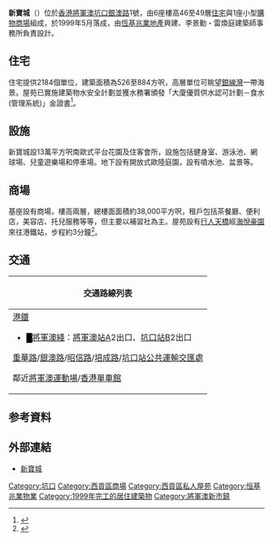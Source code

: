 {{不是|新都城|新港城|西寶城}}
{{Infobox_housinghk 
| name = La Cite Noble <br>新寶城 
| logo=
| photo = La Cite Noble 201405.jpg
| phototitle = 
| address= [[將軍澳|將軍澳]][[坑口_(香港)|坑口]][[銀澳路|銀澳路]]1號
| lot= 將軍澳市地段第40號
| developer= [[恆基兆業地產|恆基兆業地產]]
| manager= 偉邦物業管理 ([[恆基兆業地產|恆基兆業地產]] 其下）
| use = 商場及住宅
| blocknumber = 6座（1-6）
| floor_area = 
| floornumber = 商場:2層；住宅：46-49層
| yearofcompletion = 1999年5月
| former = 填海地
| facilities = 店舖、食肆、住宅、補習社
| website = [http://www.lacitenoble.com.hk/ 新寶城]
}}

'''新寶城'''（{{lang-en|La Cite Noble}}）位於[[香港|香港]][[將軍澳|將軍澳]][[坑口_(香港)|坑口]][[銀澳路|銀澳路]]1號，由6座樓高46至49層[[住宅|住宅]]與1座小型[[購物商場|購物商場]]組成，於1999年5月落成，由[[恆基兆業地產|恆基兆業地產]]興建、李景勳・雷煥庭建築師事務所負責設計。

==住宅==
住宅提供2184個單位，建築面積為526至884方呎，高層單位可眺望[[銀線灣|銀線灣]]一帶海景。屋苑已實施建築物水安全計劃並獲水務署頒發「大廈優質供水認可計劃－食水(管理系統)」金證書<ref>{{Cite web|title=水務署 - 大廈優質供水認可計劃－食水(管理系統)|url=https://www.wsd.gov.hk/tc/water-safety/fresh-water-management-system-/index.html|access-date=2022-05-03|work=www.wsd.gov.hk|archive-date=2022-06-21|archive-url=https://web.archive.org/web/20220621055500/https://www.wsd.gov.hk/tc/water-safety/fresh-water-management-system-/index.html}}</ref>。

==設施==
新寶城設13萬平方呎南歐式平台花園及住客會所，設施包括健身室、游泳池、網球場、兒童遊樂場和停車場。地下設有開放式歐陸庭園，設有噴水池、盆景等。

== 商場 ==
基座設有商場，樓高兩層，總樓面面積約38,000平方呎，租戶包括茶餐廳、便利店，美容店、托兒服務等等，但主要以補習社為主。屋苑設有[[行人天橋|行人天橋]]經[[海悅豪園|海悅豪園]]來往港鐵站，步程約3分鐘<ref>{{cite news|title=將軍澳坑口搜尋三房戶 南豐廣場最平　新寶城夠靜　東港城實用|url=https://hk.appledaily.com/financeestate/art/20091206/13494169|accessdate=2018-09-12|work=蘋果日報|date=2009-12-06|archive-date=2019-08-10|archive-url=https://web.archive.org/web/20190810093652/https://hk.appledaily.com/financeestate/art/20091206/13494169|dead-url=no}}</ref>。

== 交通 ==
{| class="mw-collapsible mw-collapsed wikitable" style="background:white; margin: 0 auto; width: auto;" 
! 交通路線列表
|-
|
;[[港鐵|港鐵]]
*<font color="{{將軍澳綫色彩}}">█</font>[[將軍澳綫|將軍澳綫]]：[[將軍澳站|將軍澳站]]A2出口、[[坑口站_(香港)|坑口站]]B2出口
;[[重華路|重華路]]/[[銀澳路|銀澳路]]/[[昭信路|昭信路]]/[[培成路|培成路]]/[[坑口站公共運輸交匯處|坑口站公共運輸交匯處]]
{{九龍新界巴士簡單列表|91M|91S|98A|98B|98C|98D|98P|98S|290|290A|293S|296M|297|297P|298|298E|298F|798|798A|893|N290|N293}}{{過海隧道巴士簡單列表|694|N691}}
{{大嶼山巴士簡單列表|A29|E22A|E22C|E22S|N29|NA29}}{{新界專線小巴簡單列表|11|11M|11S|15|15A|15P|16|19S|101M|102|102B|102S|108A|109M|113}}
;鄰近[[將軍澳運動場|將軍澳運動場]]/[[香港單車館|香港單車館]]
{{九龍新界巴士簡單列表|93M|290B|290X|296A|296C|296D|296P|792M|796C|796E|796P|796R|796X|798B|N796}}{{大嶼山巴士簡單列表|A29P}}
{{新界專線小巴簡單列表|103M|107|110|110A|114A|114B|115}}
|}

== 参考資料 ==
{{reflist}}{{noteFoot}}
== 外部連結 ==
* [http://www.lacitenoble.com.hk/ 新寶城]{{Wayback|url=http://www.lacitenoble.com.hk/ |date=20191020072815 }} 
{{恆基兆業地產}} 
{{DEFAULTSORT:La Cite Noble}}
[[Category:坑口|Category:坑口]]
[[Category:西貢區商場|Category:西貢區商場]]
[[Category:西貢區私人屋苑|Category:西貢區私人屋苑]]
[[Category:恒基兆業物業|Category:恒基兆業物業]]
[[Category:1999年完工的居住建築物|Category:1999年完工的居住建築物]]
[[Category:將軍澳新市鎮|Category:將軍澳新市鎮]]